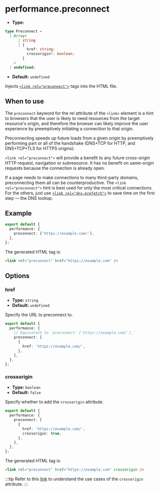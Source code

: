 # performance.preconnect

- **Type:**

```ts
type Preconnect =
  | Array<
      | string
      | {
          href: string;
          crossorigin?: boolean;
        }
    >
  | undefined;
```

- **Default:** `undefined`

Injects [`<link rel="preconnect">`](https://developer.mozilla.org/en-US/docs/Web/HTML/Attributes/rel/preconnect) tags into the HTML file.

## When to use

The `preconnect` keyword for the rel attribute of the `<link>` element is a hint to browsers that the user is likely to need resources from the target resource's origin, and therefore the browser can likely improve the user experience by preemptively initiating a connection to that origin.

Preconnecting speeds up future loads from a given origin by preemptively performing part or all of the handshake (DNS+TCP for HTTP, and DNS+TCP+TLS for HTTPS origins).

`<link rel="preconnect">` will provide a benefit to any future cross-origin HTTP request, navigation or subresource. It has no benefit on same-origin requests because the connection is already open.

If a page needs to make connections to many third-party domains, preconnecting them all can be counterproductive. The `<link rel="preconnect">` hint is best used for only the most critical connections. For the others, just use [`<link rel="dns-prefetch">`](/config/performance/dns-prefetch) to save time on the first step — the DNS lookup.

## Example

```ts title="rsbuild.config.ts"
export default {
  performance: {
    preconnect: ['https://example.com/'],
  },
};
```

The generated HTML tag is:

```html
<link ref="preconnect" href="https://example.com" />
```

## Options

### href

- **Type:** `string`
- **Default:** `undefined`

Specify the URL to preconnect to.

```ts title="rsbuild.config.ts"
export default {
  performance: {
    // Equivalent to `preconnect: ['https://example.com/'],`
    preconnect: [
      {
        href: 'https://example.com/',
      },
    ],
  },
};
```

### crossorigin

- **Type:** `boolean`
- **Default:** `false`

Specify whether to add the `crossorigin` attribute.

```ts title="rsbuild.config.ts"
export default {
  performance: {
    preconnect: [
      {
        href: 'https://example.com/',
        crossorigin: true,
      },
    ],
  },
};
```

The generated HTML tag is:

```html
<link rel="preconnect" href="https://example.com" crossorigin />
```

:::tip
Refer to this [link](https://webmasters.stackexchange.com/questions/89466/when-should-i-use-the-crossorigin-attribute-on-a-preconnect-link) to understand the use cases of the `crossorigin` attribute.
:::
